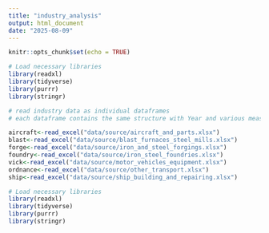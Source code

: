 ```yaml
---
title: "industry_analysis"
output: html_document
date: "2025-08-09"
---
```


```r
knitr::opts_chunk$set(echo = TRUE)
```

```r

# Load necessary libraries
library(readxl)
library(tidyverse)
library(purrr)
library(stringr)
```

```r
# read industry data as individual dataframes
# each dataframe contains the same structure with Year and various measures

aircraft<-read_excel("data/source/aircraft_and_parts.xlsx")
blast<-read_excel("data/source/blast_furnaces_steel_mills.xlsx")
forge<-read_excel("data/source/iron_and_steel_forgings.xlsx")
foundry<-read_excel("data/source/iron_steel_foundries.xlsx")
vick<-read_excel("data/source/motor_vehicles_equipment.xlsx")
ordnance<-read_excel("data/source/other_transport.xlsx")
ship<-read_excel("data/source/ship_building_and_repairing.xlsx")
```

```r

# Load necessary libraries
library(readxl)
library(tidyverse)
library(purrr)
library(stringr)
```